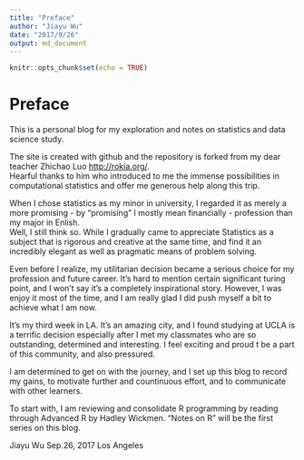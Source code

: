 ```yaml
---
title: "Preface"
author: "Jiayu Wu"
date: "2017/9/26"
output: md_document
---
```


```r
knitr::opts_chunk$set(echo = TRUE)
```

# Preface

This is a personal blog for my exploration and notes on statistics and
data science study.

The site is created with github and the repository is forked from my
dear teacher Zhichao Luo <http://rokia.org/>.  
Hearful thanks to him who introduced to me the immense possibilities in
computational statistics and offer me generous help along this trip.

When I chose statistics as my minor in university, I regarded it as
merely a more promising - by "promising" I mostly mean financially -
profession than my major in Enlish.  
Well, I still think so. While I gradually came to appreciate Statistics
as a subject that is rigorous and creative at the same time, and find it
an incredibly elegant as well as pragmatic means of problem solving.

Even before I realize, my utilitarian decision became a serious choice
for my profession and future career. It's hard to mention certain
significant turing point, and I won't say it's a completely
inspirational story. However, I was enjoy it most of the time, and I am
really glad I did push myself a bit to achieve what I am now.

It's my third week in LA. It's an amazing city, and I found studying at UCLA is a terrific decision especially after I met my classmates who are so outstanding, determined and interesting. I feel exciting and proud t be a part of this community, and also pressured.

I am determined to get on with the journey, and I set up this blog to
record my gains, to motivate further and countinuous
effort, and to communicate with other learners. 

To start with, I am reviewing and consolidate R programming by reading
through Advanced R by Hadley Wickmen. "Notes on R" will be the first
series on this blog.

Jiayu Wu Sep.26, 2017 Los Angeles
